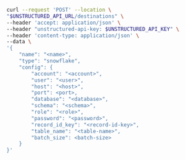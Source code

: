 ```bash curl
curl --request 'POST' --location \
"$UNSTRUCTURED_API_URL/destinations" \
--header 'accept: application/json' \
--header "unstructured-api-key: $UNSTRUCTURED_API_KEY" \
--header 'content-type: application/json' \
--data \
'{
    "name": "<name>",
    "type": "snowflake",
    "config": {
        "account": "<account>",
        "user": "<user>",
        "host": "<host>",
        "port": <port>,
        "database": "<database>",
        "schema": "<schema>",
        "role": "<role>",
        "password": "<password>",
        "record_id_key": "<record-id-key>",
        "table_name": "<table-name>",
        "batch_size": <batch-size>
    }
}'
```